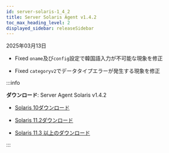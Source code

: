 ```yaml
---
id: server-solaris-1_4_2
title: Server Solaris Agent v1.4.2
toc_max_heading_level: 2
displayed_sidebar: releaseSidebar
---
```


2025年03月13日 

- <Status priority='0'>Fixed</Status> `oname`及び`config`設定で韓国語入力が不可能な現象を修正

- <Status priority='0'>Fixed</Status> `categoryv2`でデータタイプエラーが発生する現象を修正

:::info 

**ダウンロード**: Server Agent Solaris v1.4.2

- [Solaris 10ダウンロード](https://repo.whatap.io/sunos/10/whatap-infra.1.4.2.sun10.SPARC.pkg.tar.gz)

- [Solaris 11.2ダウンロード](https://repo.whatap.io/sunos/11.2/whatap-infra.1.4.2.sun11.2.SPARC.pkg.tar.gz)

- [Solaris 11.3 以上のダウンロード](https://repo.whatap.io/sunos/11/whatap-infra.1.4.2.sun11.SPARC.pkg.tar.gz)

:::
